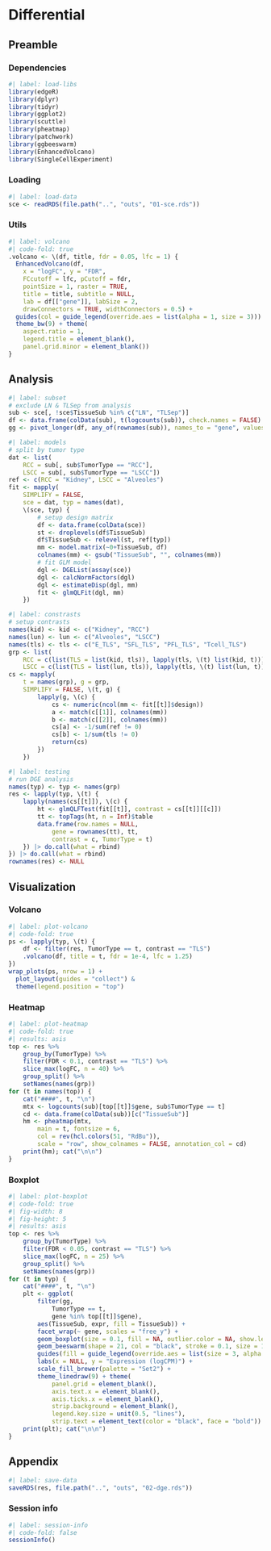 # Differential

## Preamble

### Dependencies

```r
#| label: load-libs
library(edgeR)
library(dplyr)
library(tidyr)
library(ggplot2)
library(scuttle)
library(pheatmap)
library(patchwork)
library(ggbeeswarm)
library(EnhancedVolcano)
library(SingleCellExperiment)
```

### Loading

```r
#| label: load-data
sce <- readRDS(file.path("..", "outs", "01-sce.rds"))
```

### Utils

```r
#| label: volcano
#| code-fold: true
.volcano <- \(df, title, fdr = 0.05, lfc = 1) {
  EnhancedVolcano(df, 
    x = "logFC", y = "FDR",
    FCcutoff = lfc, pCutoff = fdr,
    pointSize = 1, raster = TRUE,
    title = title, subtitle = NULL,
    lab = df[["gene"]], labSize = 2, 
    drawConnectors = TRUE, widthConnectors = 0.5) +
  guides(col = guide_legend(override.aes = list(alpha = 1, size = 3))) +
  theme_bw(9) + theme(
    aspect.ratio = 1,
    legend.title = element_blank(),
    panel.grid.minor = element_blank())
}
```

## Analysis

```r
#| label: subset
# exclude LN & TLSep from analysis
sub <- sce[, !sce$TissueSub %in% c("LN", "TLSep")]
df <- data.frame(colData(sub), t(logcounts(sub)), check.names = FALSE)
gg <- pivot_longer(df, any_of(rownames(sub)), names_to = "gene", values_to = "expr")
```

```r
#| label: models
# split by tumor type
dat <- list(
    RCC = sub[, sub$TumorType == "RCC"], 
    LSCC = sub[, sub$TumorType == "LSCC"])
ref <- c(RCC = "Kidney", LSCC = "Alveoles")
fit <- mapply(
    SIMPLIFY = FALSE,
    sce = dat, typ = names(dat), 
    \(sce, typ) {
        # setup design matrix
        df <- data.frame(colData(sce))
        st <- droplevels(df$TissueSub)
        df$TissueSub <- relevel(st, ref[typ])
        mm <- model.matrix(~0+TissueSub, df)
        colnames(mm) <- gsub("TissueSub", "", colnames(mm))
        # fit GLM model
        dgl <- DGEList(assay(sce))
        dgl <- calcNormFactors(dgl)
        dgl <- estimateDisp(dgl, mm)
        fit <- glmQLFit(dgl, mm)
    })
```

```r
#| label: constrasts
# setup contrasts
names(kid) <- kid <- c("Kidney", "RCC")
names(lun) <- lun <- c("Alveoles", "LSCC")
names(tls) <- tls <- c("E_TLS", "SFL_TLS", "PFL_TLS", "Tcell_TLS")
grp <- list(
    RCC = c(list(TLS = list(kid, tls)), lapply(tls, \(t) list(kid, t))),
    LSCC = c(list(TLS = list(lun, tls)), lapply(tls, \(t) list(lun, t))))
cs <- mapply(
    t = names(grp), g = grp,
    SIMPLIFY = FALSE, \(t, g) {
        lapply(g, \(c) {
            cs <- numeric(ncol(mm <- fit[[t]]$design))
            a <- match(c[[1]], colnames(mm))
            b <- match(c[[2]], colnames(mm))
            cs[a] <- -1/sum(ref != 0)
            cs[b] <- 1/sum(tls != 0)
            return(cs)
        })
    })
```

```r
#| label: testing
# run DGE analysis
names(typ) <- typ <- names(grp)
res <- lapply(typ, \(t) {
    lapply(names(cs[[t]]), \(c) {
        ht <- glmQLFTest(fit[[t]], contrast = cs[[t]][[c]])
        tt <- topTags(ht, n = Inf)$table
        data.frame(row.names = NULL,
            gene = rownames(tt), tt,
            contrast = c, TumorType = t)
    }) |> do.call(what = rbind)
}) |> do.call(what = rbind)
rownames(res) <- NULL
```

## Visualization

### Volcano

```r
#| label: plot-volcano
#| code-fold: true
ps <- lapply(typ, \(t) {
    df <- filter(res, TumorType == t, contrast == "TLS")
    .volcano(df, title = t, fdr = 1e-4, lfc = 1.25)
})
wrap_plots(ps, nrow = 1) + 
  plot_layout(guides = "collect") &
  theme(legend.position = "top")
```

### Heatmap

```r
#| label: plot-heatmap
#| code-fold: true
#| results: asis
top <- res %>%
    group_by(TumorType) %>%
    filter(FDR < 0.1, contrast == "TLS") %>% 
    slice_max(logFC, n = 40) %>% 
    group_split() %>% 
    setNames(names(grp))
for (t in names(top)) {
    cat("####", t, "\n")
    mtx <- logcounts(sub)[top[[t]]$gene, sub$TumorType == t]
    cd <- data.frame(colData(sub))[c("TissueSub")]
    hm <- pheatmap(mtx, 
        main = t, fontsize = 6,
        col = rev(hcl.colors(51, "RdBu")),
        scale = "row", show_colnames = FALSE, annotation_col = cd)
    print(hm); cat("\n\n")
}
```

### Boxplot

::: {.panel-tabset}

```r
#| label: plot-boxplot
#| code-fold: true
#| fig-width: 8
#| fig-height: 5
#| results: asis
top <- res %>%
    group_by(TumorType) %>%
    filter(FDR < 0.05, contrast == "TLS") %>% 
    slice_max(logFC, n = 25) %>% 
    group_split() %>% 
    setNames(names(grp))
for (t in typ) {
    cat("####", t, "\n")
    plt <- ggplot(
        filter(gg, 
            TumorType == t,
            gene %in% top[[t]]$gene),
        aes(TissueSub, expr, fill = TissueSub)) +
        facet_wrap(~ gene, scales = "free_y") +
        geom_boxplot(size = 0.1, fill = NA, outlier.color = NA, show.legend = FALSE) + 
        geom_beeswarm(shape = 21, col = "black", stroke = 0.1, size = 1.2, alpha = 0.8) + 
        guides(fill = guide_legend(override.aes = list(size = 3, alpha = 1))) +
        labs(x = NULL, y = "Expression (logCPM)") +
        scale_fill_brewer(palette = "Set2") +
        theme_linedraw(9) + theme(
            panel.grid = element_blank(),
            axis.text.x = element_blank(),
            axis.ticks.x = element_blank(),
            strip.background = element_blank(),
            legend.key.size = unit(0.5, "lines"),
            strip.text = element_text(color = "black", face = "bold"))
    print(plt); cat("\n\n")
}
```

:::

## Appendix

```r
#| label: save-data
saveRDS(res, file.path("..", "outs", "02-dge.rds"))
```

::: {.callout-note icon=false, collapse=true}

### Session info

```r
#| label: session-info
#| code-fold: false
sessionInfo()
```

:::
